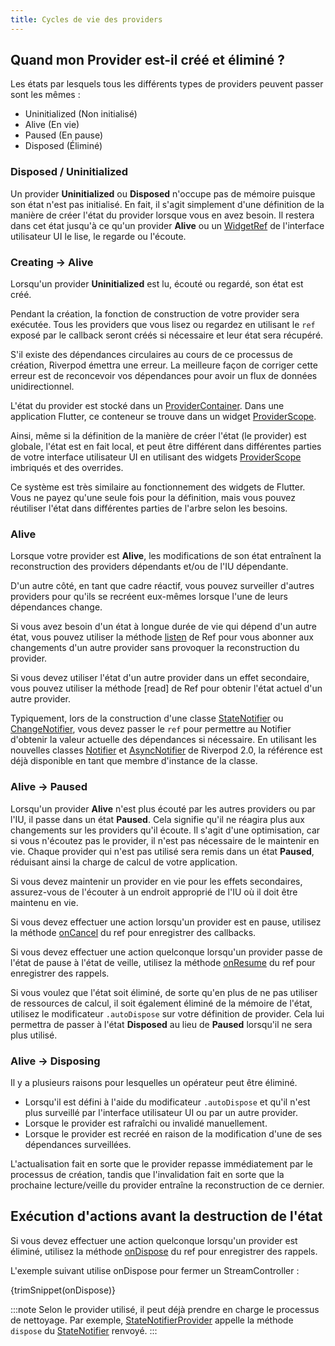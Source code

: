 ```yaml
---
title: Cycles de vie des providers
---
```



## Quand mon Provider est-il créé et éliminé ?

Les états par lesquels tous les différents types de providers peuvent passer sont les mêmes :

- Uninitialized (Non initialisé)
- Alive (En vie)
- Paused (En pause)
- Disposed (Éliminé)

### Disposed / Uninitialized

Un provider **Uninitialized** ou **Disposed** n'occupe pas de mémoire puisque son état n'est pas initialisé.
En fait, il s'agit simplement d'une définition de la manière de créer l'état du provider lorsque vous en avez besoin.
Il restera dans cet état jusqu'à ce qu'un provider **Alive** ou un [WidgetRef] de l'interface utilisateur UI le lise, le regarde ou l'écoute.

### Creating -> Alive

Lorsqu'un provider **Uninitialized** est lu, écouté ou regardé, son état est créé.

Pendant la création, la fonction de construction de votre provider sera exécutée. 
Tous les providers que vous lisez ou regardez en utilisant le `ref` exposé par le callback seront créés si nécessaire et leur état sera récupéré.

S'il existe des dépendances circulaires au cours de ce processus de création, Riverpod émettra une erreur.
La meilleure façon de corriger cette erreur est de reconcevoir vos dépendances pour avoir un flux de données unidirectionnel.

L'état du provider est stocké dans un [ProviderContainer]. Dans une application Flutter, ce conteneur se trouve dans un widget [ProviderScope].

Ainsi, même si la définition de la manière de créer l'état (le provider) est globale, l'état est en fait local, et peut être différent dans différentes parties de 
votre interface utilisateur UI en utilisant des widgets [ProviderScope] imbriqués et des overrides.

Ce système est très similaire au fonctionnement des widgets de Flutter. Vous ne payez qu'une seule fois pour la définition, mais vous pouvez réutiliser 
l'état dans différentes parties de l'arbre selon les besoins.

### Alive

Lorsque votre provider est **Alive**, les modifications de son état entraînent la reconstruction des providers dépendants et/ou de l'IU dépendante.

D'un autre côté, en tant que cadre réactif, vous pouvez surveiller d'autres providers pour qu'ils se recréent eux-mêmes lorsque l'une de leurs dépendances change.

Si vous avez besoin d'un état à longue durée de vie qui dépend d'un autre état, vous pouvez utiliser la méthode [listen] de Ref pour vous abonner aux changements d'un autre provider sans provoquer la reconstruction du provider.

Si vous devez utiliser l'état d'un autre provider dans un effet secondaire, vous pouvez utiliser la méthode [read] de Ref pour obtenir l'état actuel d'un autre provider.

Typiquement, lors de la construction d'une classe [StateNotifier] ou [ChangeNotifier], vous devez passer le `ref` pour permettre au Notifier d'obtenir la valeur actuelle des dépendances si nécessaire. 
En utilisant les nouvelles classes [Notifier] et [AsyncNotifier] de Riverpod 2.0, la référence est déjà disponible en tant que membre d'instance de la classe.

### Alive -> Paused
Lorsqu'un provider **Alive** n'est plus écouté par les autres providers ou par l'IU, il passe dans un état **Paused**. 
Cela signifie qu'il ne réagira plus aux changements sur les providers qu'il écoute.
Il s'agit d'une optimisation, car si vous n'écoutez pas le provider, il n'est pas nécessaire de le maintenir en vie. 
Chaque provider qui n'est pas utilisé sera remis dans un état **Paused**, réduisant ainsi la charge de calcul de votre application.

Si vous devez maintenir un provider en vie pour les effets secondaires, assurez-vous de l'écouter à un endroit approprié de l'IU où il doit être maintenu en vie.

Si vous devez effectuer une action lorsqu'un provider est en pause, utilisez la méthode [onCancel] du ref pour enregistrer des callbacks.

Si vous devez effectuer une action quelconque lorsqu'un provider passe de l'état de pause à l'état de veille, utilisez la méthode [onResume] du ref pour enregistrer des rappels.

Si vous voulez que l'état soit éliminé, de sorte qu'en plus de ne pas utiliser de ressources de calcul, il soit également éliminé de la mémoire de l'état, utilisez le modificateur `.autoDispose` sur votre définition de provider.
Cela lui permettra de passer à l'état **Disposed** au lieu de **Paused** lorsqu'il ne sera plus utilisé.

### Alive -> Disposing

Il y a plusieurs raisons pour lesquelles un opérateur peut être éliminé.

- Lorsqu'il est défini à l'aide du modificateur `.autoDispose` et qu'il n'est plus surveillé par l'interface utilisateur UI ou par un autre provider.
- Lorsque le provider est rafraîchi ou invalidé manuellement.
- Lorsque le provider est recréé en raison de la modification d'une de ses dépendances surveillées.

L'actualisation fait en sorte que le provider repasse immédiatement par le processus de création, tandis que l'invalidation fait en sorte que la prochaine lecture/veille du provider entraîne la reconstruction de ce dernier.

## Exécution d'actions avant la destruction de l'état
Si vous devez effectuer une action quelconque lorsqu'un provider est éliminé, utilisez la méthode [onDispose] du ref pour enregistrer des rappels.

L'exemple suivant utilise onDispose pour fermer un StreamController :

<CodeBlock>{trimSnippet(onDispose)}</CodeBlock>

:::note
Selon le provider utilisé, il peut déjà prendre en charge le processus de nettoyage.
Par exemple, [StateNotifierProvider] appelle la méthode `dispose` du [StateNotifier] renvoyé.
:::

[onDispose]: https://pub.dev/documentation/riverpod/latest/riverpod/Ref/onDispose.html
[listen]: https://pub.dev/documentation/riverpod/latest/riverpod/Ref/listen.html
[onCancel]: https://pub.dev/documentation/riverpod/latest/riverpod/Ref/onCancel.html
[onResume]: https://pub.dev/documentation/riverpod/latest/riverpod/Ref/onResume.html
[ProviderContainer]: https://pub.dev/documentation/riverpod/latest/riverpod/ProviderContainer-class.html
[Notifier]: https://pub.dev/documentation/riverpod/latest/riverpod/Notifier-class.html
[AsyncNotifier]: https://pub.dev/documentation/riverpod/latest/riverpod/AsyncNotifier-class.html
[ProviderScope]: https://pub.dev/documentation/flutter_riverpod/latest/flutter_riverpod/ProviderScope-class.html
[WidgetRef]: https://pub.dev/documentation/flutter_riverpod/latest/flutter_riverpod/WidgetRef-class.html
[StateNotifier]: https://pub.dev/documentation/state_notifier/latest/state_notifier/StateNotifier-class.html
[StateNotifierProvider]: https://pub.dev/documentation/riverpod/latest/riverpod/StateNotifierProvider-class.html
[StreamController]: https://api.dart.dev/stable/2.15.1/dart-async/StreamController-class.html
[ChangeNotifier]: https://api.flutter.dev/flutter/foundation/ChangeNotifier-class.html
